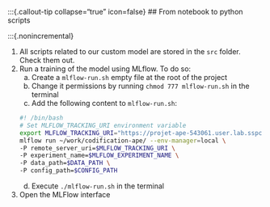 :::{.callout-tip collapse="true" icon=false}
## From notebook to python scripts

:::{.nonincremental}

1. All scripts related to our custom model are stored in the `src` folder. Check them out.
2. Run a training of the model using MLflow. To do so:
    a. Create a `mlflow-run.sh` empty file at the root of the project
    b. Change it permissions by running `chmod 777 mlflow-run.sh` in the terminal
    c. Add the following content to `mlflow-run.sh`:

    ```sh
    #! /bin/bash
    # Set MLFLOW_TRACKING_URI environment variable
    export MLFLOW_TRACKING_URI="https://projet-ape-543061.user.lab.sspcloud.fr"
    mlflow run ~/work/codification-ape/ --env-manager=local \
    -P remote_server_uri=$MLFLOW_TRACKING_URI \
    -P experiment_name=$MLFLOW_EXPERIMENT_NAME \
    -P data_path=$DATA_PATH \
    -P config_path=$CONFIG_PATH

    ```

    d. Execute `./mlflow-run.sh` in the terminal
3. Open the MLFlow interface


<!-- - leur faire logger des params ou metrics en plus

1. From notebook to python scripts + run
2. Autolog versus manual log 
3. Model delivery with onboarded preprocessing (notebook comme romain sur ex precedent fetch + pred) -->
